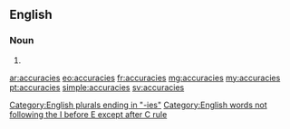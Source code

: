 ==English==

===Noun===
{{head|en}}

# {{plural of|accuracy}}

[[Category:English plurals ending in "-ies"]]
[[Category:English words not following the I before E except after C rule]]

[[ar:accuracies]]
[[eo:accuracies]]
[[fr:accuracies]]
[[mg:accuracies]]
[[my:accuracies]]
[[pt:accuracies]]
[[simple:accuracies]]
[[sv:accuracies]]